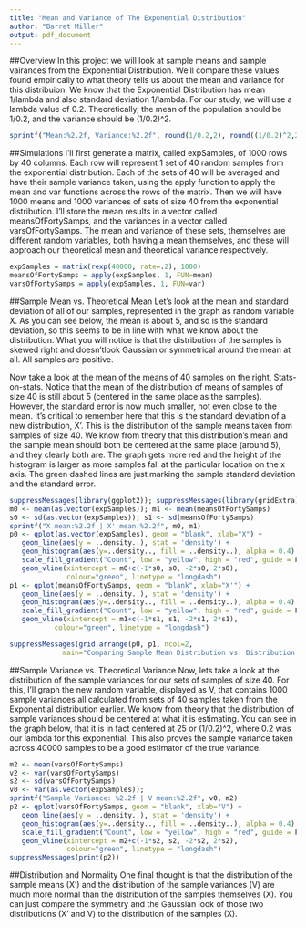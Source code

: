 ```yaml
---
title: "Mean and Variance of The Exponential Distribution"
author: "Barret Miller"
output: pdf_document
---
```

##Overview
In this project we will look at sample means and sample vairances from the Exponential Distribution. We'll compare these values found empirically to what theory tells us about the mean and variance for this distribuion. We know that the Exponential Distribution has mean 1/lambda and also standard deviation 1/lambda. For our study, we will use a lambda value of 0.2. Theoretically, the mean of the population should be 1/0.2, and the variance should be (1/0.2)^2.
```r
sprintf("Mean:%2.2f, Variance:%2.2f", round(1/0.2,2), round((1/0.2)^2,2))
```

##Simulations
I'll first generate a matrix, called expSamples, of 1000 rows by 40 columns. Each row will represent 1 set of 40 random samples from the exponential distribution. Each of the sets of 40 will be averaged and have their sample variance taken, using the apply function to apply the mean and var functions across the rows of the matrix. Then we will have 1000 means and 1000 variances of sets of size 40 from the exponential distribution. I'll store the mean results in a vector called meansOfFortySamps, and the variances in a vector called varsOfFortySamps. The mean and variance of these sets, themselves are different random variables, both having a mean themselves, and these will approach our theoretical mean and theoretical variance respectively.
```r
expSamples = matrix(rexp(40000, rate=.2), 1000)
meansOfFortySamps = apply(expSamples, 1, FUN=mean)
varsOfFortySamps = apply(expSamples, 1, FUN=var)
```

##Sample Mean vs. Theoretical Mean
Let's look at the mean and standard deviation of all of our samples, represented in the graph as random variable X. As you can see below, the mean is about 5, and so is the standard deviation, so this seems to be in line with what we know about the distribution. What you will notice is that the distribution of the samples is skewed right and doesn'tlook Gaussian or symmetrical around the mean at all. All samples are positive.

Now take a look at the mean of the means of 40 samples on the right, Stats-on-stats. Notice that the mean of the distribution of means of samples of size 40 is still about 5 (centered in the same place as the samples). However, the standard error is now much smaller, not even close to the mean. It's critical to remember here that this is the standard deviation of a new distribution, X'. This is the distribution of the sample means taken from samples of size 40. We know from theory that this distribution's mean and the sample mean should both be centered at the same place (around 5), and they clearly both are. The graph gets more red and the height of the histogram is larger as more samples fall at the particular location on the x axis. The green dashed lines are just marking the sample standard deviation and the standard error.
```r
suppressMessages(library(ggplot2)); suppressMessages(library(gridExtra))
m0 <- mean(as.vector(expSamples)); m1 <- mean(meansOfFortySamps)
s0 <- sd(as.vector(expSamples)); s1 <- sd(meansOfFortySamps)
sprintf("X mean:%2.2f | X' mean:%2.2f", m0, m1)
p0 <- qplot(as.vector(expSamples), geom = "blank", xlab="X") +
   geom_line(aes(y = ..density..), stat = 'density') +  
   geom_histogram(aes(y=..density.., fill = ..density..), alpha = 0.4) +
   scale_fill_gradient("Count", low = "yellow", high = "red", guide = F) +
   geom_vline(xintercept = m0+c(-1*s0, s0, -2*s0, 2*s0), 
              colour="green", linetype = "longdash")
p1 <- qplot(meansOfFortySamps, geom = "blank", xlab="X'") +
   geom_line(aes(y = ..density..), stat = 'density') +  
   geom_histogram(aes(y=..density.., fill = ..density..), alpha = 0.4) +
   scale_fill_gradient("Count", low = "yellow", high = "red", guide = F) + 
   geom_vline(xintercept = m1+c(-1*s1, s1, -2*s1, 2*s1), 
           colour="green", linetype = "longdash")

suppressMessages(grid.arrange(p0, p1, ncol=2,
             main="Comparing Sample Mean Distribution vs. Distribution of Means"))
```

##Sample Variance vs. Theoretical Variance
Now, lets take a look at the distribution of the sample variances for our sets of samples of size 40. For this, I'll graph the new random variable, displayed as V, that contains 1000 sample variances all calculated from sets of 40 samples taken from the Exponential distribution earlier. We know from theory that the distribution of sample variances should be centered at what it is estimating. You can see in the graph below, that it is in fact centered at 25 or (1/0.2)^2, where 0.2 was our lambda for this exponential. This also proves the sample variance taken across 40000 samples to be a good estimator of the true variance. 
```r
m2 <- mean(varsOfFortySamps)
v2 <- var(varsOfFortySamps)
s2 <- sd(varsOfFortySamps)
v0 <- var(as.vector(expSamples));
sprintf("Sample Variance: %2.2f | V mean:%2.2f", v0, m2)
p2 <- qplot(varsOfFortySamps, geom = "blank", xlab="V") +
   geom_line(aes(y = ..density..), stat = 'density') +  
   geom_histogram(aes(y=..density.., fill = ..density..), alpha = 0.4) +
   scale_fill_gradient("Count", low = "yellow", high = "red", guide = F) +
   geom_vline(xintercept = m2+c(-1*s2, s2, -2*s2, 2*s2), 
              colour="green", linetype = "longdash")
suppressMessages(print(p2))
```

##Distribution and Normality
One final thought is that the distribution of the sample means (X') and the distribution of the sample variances (V) are much more normal than the distribution of the samples themselves (X). You can just compare the symmetry and the Gaussian look of those two distributions (X' and V) to the distribution of the samples (X).